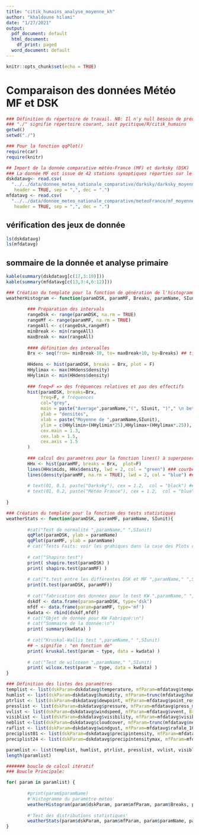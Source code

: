 ```yaml
---
title: "citik_humains_analyse_moyenne_kh"
author: "khaldoune hilami"
date: "1/27/2021"
output:
  pdf_document: default
  html_document:
    df_print: paged
  word_document: default
---
```


```r
knitr::opts_chunk$set(echo = TRUE)
```

# Comparaison des données Météo MF et DSK


```r
### Définition du répertoire de travail. NB: Il n'y null besoin de préciser le chemin absolu.
### "./" signifie répertoire courant, soit pycitique/R/citik_humains
getwd()
setwd("./")
```

```r
### Pour la fonction qqPlot()
require(car)
require(knitr)
```

```r
## Import de la donnée comparative météo-France (MF) et darksky (DSK)
### La donnée MF est issue de 42 stations synoptiques réparties sur le territoire nationale
dskdatavg<- read.csv(
  "../../data/donnee_meteo_nationale_comparative/darksky/darksky_moyennes_journalieres_maille_42.csv", 
   header = TRUE, sep = ",", dec = ".")
mfdatavg <- read.csv(
  "../../data/donnee_meteo_nationale_comparative/meteoFrance/mf_moyennes_journalieres_maille_42.csv",
   header = TRUE, sep = ",", dec = ".")
```

## vérification des jeux de donnée
```r
ls(dskdatavg)
ls(mfdatavg)
```

## sommaire de la donnée et analyse primaire
```r
kable(summary(dskdatavg[c(17,3:10)]))
kable(summary(mfdatavg[c(13,3:4,6:12)]))
```
```r
### Création du template pour la fonction de génération de l'histogramme
weatherHistogram <- function(paramDSK, paramMF, Breaks, paramName, SIunit){
        
        ### Préparation des intervals
        rangeDsk <- range(paramDSK, na.rm = TRUE)
        rangeMf <- range(paramMF, na.rm = TRUE)
        rangeAll <- c(rangeDsk,rangeMf)
        minBreak <- min(rangeAll)
        maxBreak <- max(rangeAll)
        
        #### définition des intervalles
        Brx <- seq(from= minBreak-10, to= maxBreak+10, by=Breaks) ## tient compte des deux distributions
        
        HHdens <- hist(paramDSK, breaks = Brx, plot = F)
        HHylimax <- max(HHdens$density)
        HHylimin <- min(HHdens$density)
        
        ### freq=F => des fréquences relatives et pas des effectifs
        hist(paramDSK, breaks=Brx,
             freq=F, # fréquences
             col="grey",
             main = paste("Average",paramName,"(", SIunit, ")"," \n between 1/1/2017 and 5/4/2020, i.e. 1191 days"),
             ylab = "densités",
             xlab = paste("Moyenne de ",paramName,SIunit),
             ylim = c(HHylimin+(HHylimin*25),HHylimax+(HHylimax*.25)),
             cex.main = 1.3,
             cex.lab = 1.5,
             cex.axis = 1.5
        )
        
        ### calcul des paramètres pour la fonction lines() à superposer à l'histo
        HHx <- hist(paramMF, breaks = Brx,  plot=F)
        lines(HHx$mids, HHx$density, lwd = 2, col = "green") ### courbe non lissée 
        lines(density(paramMF, na.rm = TRUE), lwd = 2, col = "blue") ### courbe lissée, kernel
        
        # text(01, 0.1, paste("Darksky"), cex = 1.2,  col = "black") ## légende difficile à caler pour tous les graphiques !
        # text(01, 0.2, paste("Météo France"), cex = 1.2,  col = "blue") ## légende difficile à caler pour tous les graphiques !
        
}

```

```r
### Création du template pour la fonction des tests statistiques
weatherStats <- function(paramDSK, paramMF, paramName, SIunit){
        
        #cat("Test de normalité ",paramName," ",SIunit)
        qqPlot(paramDSK, ylab = paramName)
        qqPlot(paramMF, ylab = paramName)
        # cat("Tests Faits: voir les grahiques dans la case des Plots de Rstudio")
        
        # cat("Shapiro test")
        print( shapiro.test(paramDSK) ) 
        print( shapiro.test(paramMF) ) 
        
        # cat("t.test entre les différentes DSK et MF ",paramName," ",SIunit)
        print(t.test(paramDSK, paramMF))
        
        # cat("fabrication des données pour le test KW ",paramName," ",SIunit)
        dskdf <- data.frame(param=paramDSK, type='dsk')
        mfdf <- data.frame(param=paramMF, type='mf')
        kwdata <- rbind(dskdf,mfdf)
        # cat("Objet de donnée pour KW Fabriqué:\n")
        # cat("Sommaire de la donnée:\n")
        print( summary(kwdata) )
        
        # cat("Kruskal-Wallis test ",paramName," ",SIunit)
        ## ~ signifie : "en fonction de"
        print( kruskal.test(param ~ type, data = kwdata) ) 
        
        # cat("Test de wilcoxon ",paramName," ",SIunit)
        print( wilcox.test(param ~ type, data = kwdata) )
}

```


```r
### Définition des listes des paramètres
templist <- list(dskParam=dskdatavg$temperature, mfParam=mfdatavg$temperature, Breaks=1, paramName='Température', SIunit='C°')
humlist <- list(dskParam=dskdatavg$humidity, mfParam=trunc(mfdatavg$humidite), Breaks=1, paramName='Humidité', SIunit='%')
ptrlist <- list(dskParam=dskdatavg$dewpoint, mfParam=mfdatavg$point_rose, Breaks=1, paramName='Point de rosée', SIunit='C°')
presslist <- list(dskParam=dskdatavg$pressure, mfParam=mfdatavg$press_mer, Breaks=1, paramName='Pression', SIunit='hPa')
vvlist <- list(dskParam=dskdatavg$windspeed, mfParam=mfdatavg$vvent, Breaks=0.5, paramName='Vitesse du vent', SIunit='m/s')
visiblist <- list(dskParam=dskdatavg$visibility, mfParam=mfdatavg$visibilite, Breaks=1, paramName='Visibilité', SIunit='%')
neblist <-list(dskParam=dskdatavg$cloudcover, mfParam=trunc(mfdatavg$nebulosite), Breaks=2, paramName='Nébulosité', SIunit='%')
raflist <- list(dskParam=dskdatavg$windgust, mfParam=mfdatavg$rafale_10min, Breaks=0.5, paramName='rafale de vent sur 10 min', SIunit='m/s')
preciplist01 <- list(dskParam=dskdatavg$precipintensity, mfParam=mfdatavg$precip_01h, Breaks=0.1, paramName='Intensité de précipitation 1h', SIunit='%')
preciplist24 <- list(dskParam=dskdatavg$precipintensitymax, mfParam=mfdatavg$precip_24h, Breaks=0.1, paramName='Intensité de précipitation 24h', SIunit='%')

paramlist <- list(templist, humlist, ptrlist, presslist, vvlist, visiblist, neblist, raflist, preciplist01, preciplist24)
length(paramlist)

```

```r
####### boucle de calcul itératif
### Boucle Principale:

for( param in paramlist) {
        
        #print(param$paramName)
        #'Histogramme du paramètre météo'
        weatherHistogram(param$dskParam, param$mfParam, param$Breaks, param$paramName, param$SIunit)
        
        #'Test des distributions statistiques'
        weatherStats(param$dskParam, param$mfParam, param$paramName, param$SIunit)
}
```

